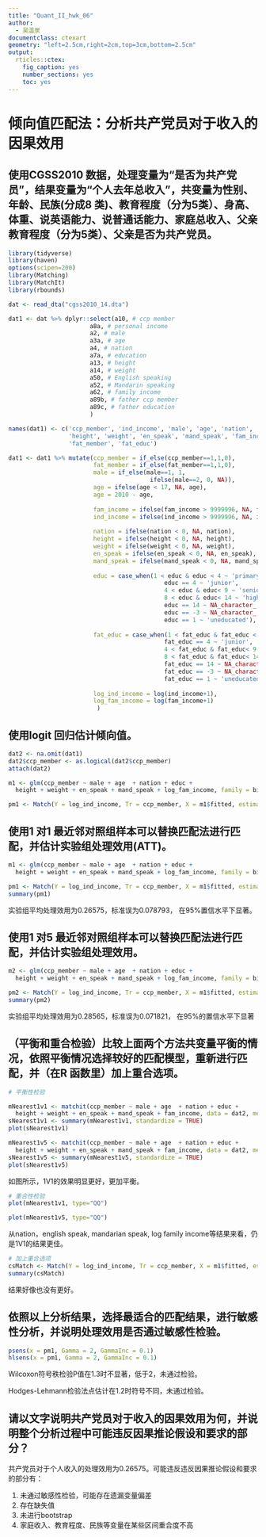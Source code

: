 ```yaml
---
title: "Quant_II_hwk_06"
author:
  - 吴温泉
documentclass: ctexart
geometry: "left=2.5cm,right=2cm,top=3cm,bottom=2.5cm"
output:
  rticles::ctex:
    fig_caption: yes
    number_sections: yes
    toc: yes
---
```


# 倾向值匹配法：分析共产党员对于收入的因果效用

## 使用CGSS2010 数据，处理变量为“是否为共产党员”，结果变量为“个人去年总收入”，共变量为性别、年龄、民族(分成8 类)、教育程度（分为5类）、身高、体重、说英语能力、说普通话能力、家庭总收入、父亲教育程度（分为5类）、父亲是否为共产党员。
```r
library(tidyverse)
library(haven)
options(scipen=200)
library(Matching)
library(MatchIt)
library(rbounds)
```

```r
dat <- read_dta("cgss2010_14.dta")

dat1 <- dat %>% dplyr::select(a10, # ccp member
                       a8a, # personal income
                       a2, # male
                       a3a, # age
                       a4, # nation
                       a7a, # education
                       a13, # height
                       a14, # weight
                       a50, # English speaking
                       a52, # Mandarin speaking
                       a62, # family income
                       a89b, # father ccp member
                       a89c, # father education
                       ) 

names(dat1) <- c('ccp_member', 'ind_income', 'male', 'age', 'nation', 'educ',
                 'height', 'weight', 'en_speak', 'mand_speak', 'fam_income',
                 'fat_member', 'fat_educ')

dat1 <- dat1 %>% mutate(ccp_member = if_else(ccp_member==1,1,0),
                        fat_member = if_else(fat_member==1,1,0),
                        male = if_else(male==1, 1,
                                        ifelse(male==2, 0, NA)),
                        age = ifelse(age < 17, NA, age),
                        age = 2010 - age,
                        
                        fam_income = ifelse(fam_income > 9999996, NA, fam_income),
                        ind_income = ifelse(ind_income > 9999996, NA, ind_income),
                        
                        nation = ifelse(nation < 0, NA, nation),
                        height = ifelse(height < 0, NA, height),
                        weight = ifelse(weight < 0, NA, weight),
                        en_speak = ifelse(en_speak < 0, NA, en_speak),
                        mand_speak = ifelse(mand_speak < 0, NA, mand_speak),
                        
                        educ = case_when(1 < educ & educ < 4 ~ 'primary',
                                            educ == 4 ~ 'junior',
                                            4 < educ & educ< 9 ~ 'senior',
                                            8 < educ & educ< 14 ~ 'higher',
                                            educ == 14 ~ NA_character_,
                                            educ == -3 ~ NA_character_,
                                            educ == 1 ~ 'uneducated'),
                        
                        fat_educ = case_when(1 < fat_educ & fat_educ < 4 ~ 'primary',
                                            fat_educ == 4 ~ 'junior',
                                            4 < fat_educ & fat_educ< 9 ~ 'senior',
                                            8 < fat_educ & fat_educ< 14 ~ 'higher',
                                            fat_educ == 14 ~ NA_character_,
                                            fat_educ == -3 ~ NA_character_,
                                            fat_educ == 1 ~ 'uneducated'),
                        
                        log_ind_income = log(ind_income+1),
                        log_fam_income = log(fam_income+1)
                         )

```

## 使用logit 回归估计倾向值。
```r
dat2 <- na.omit(dat1)
dat2$ccp_member <- as.logical(dat2$ccp_member)
attach(dat2)

m1 <- glm(ccp_member ~ male + age  + nation + educ +
  height + weight + en_speak + mand_speak + log_fam_income, family = binomial, data = dat2)

pm1 <- Match(Y = log_ind_income, Tr = ccp_member, X = m1$fitted, estimand = "ATT", M = 1, replace = TRUE)
```
## 使用1 对1 最近邻对照组样本可以替换匹配法进行匹配，并估计实验组处理效用(ATT)。
```r
m1 <- glm(ccp_member ~ male + age  + nation + educ +
  height + weight + en_speak + mand_speak + log_fam_income, family = binomial, data = dat2)

pm1 <- Match(Y = log_ind_income, Tr = ccp_member, X = m1$fitted, estimand = "ATT", M = 1, replace = TRUE)
summary(pm1)
```
实验组平均处理效用为0.26575，标准误为0.078793， 在95%置信水平下显著。

## 使用1 对5 最近邻对照组样本可以替换匹配法进行匹配，并估计实验组处理效用。
```r
m2 <- glm(ccp_member ~ male + age  + nation + educ +
  height + weight + en_speak + mand_speak + log_fam_income, family = binomial, data = dat2)

pm2 <- Match(Y = log_ind_income, Tr = ccp_member, X = m1$fitted, estimand = "ATT", M = 5, replace = TRUE)
summary(pm2)
```
实验组平均处理效用为0.28565，标准误为0.071821， 在95%的置信水平下显著

## （平衡和重合检验）比较上面两个方法共变量平衡的情况，依照平衡情况选择较好的匹配模型，重新进行匹配，并（在R 函数里）加上重合选项。
```R
# 平衡性检验

mNearest1v1 <- matchit(ccp_member ~ male + age  + nation + educ +
  height + weight + en_speak + mand_speak + fam_income, data = dat2, method = "nearest", ratio=1)
sNearest1v1 <- summary(mNearest1v1, standardize = TRUE)
plot(sNearest1v1)

mNearest1v5 <- matchit(ccp_member ~ male + age  + nation + educ +
  height + weight + en_speak + mand_speak + fam_income, data = dat2, method = "nearest", ratio=5)
sNearest1v5 <- summary(mNearest1v5, standardize = TRUE)
plot(sNearest1v5)
```

如图所示，1V1的效果明显更好，更加平衡。

```R
# 重合性检验
plot(mNearest1v1, type="QQ")

plot(mNearest1v5, type="QQ")
```

从nation，english speak, mandarian speak, log family income等结果来看，仍是1V1的结果更佳。

```R
# 加上重合选项
csMatch <- Match(Y = log_ind_income, Tr = ccp_member, X = m1$fitted, estimand = "ATT", CommonSupport=TRUE)
summary(csMatch)
```
结果好像也没有更好。

## 依照以上分析结果，选择最适合的匹配结果，进行敏感性分析，并说明处理效用是否通过敏感性检验。
```R
psens(x = pm1, Gamma = 2, GammaInc = 0.1)
hlsens(x = pm1, Gamma = 2, GammaInc = 0.1)
```
Wilcoxon符号秩检验P值在1.3时不显著，低于2，未通过检验。

Hodges-Lehmann检验法点估计在1.2时符号不同，未通过检验。

## 请以文字说明共产党员对于收入的因果效用为何，并说明整个分析过程中可能违反因果推论假设和要求的部分？

共产党员对于个人收入的处理效用为0.26575。可能违反违反因果推论假设和要求的部分有：

1. 未通过敏感性检验，可能存在遗漏变量偏差
1. 存在缺失值
1. 未进行bootstrap
1. 家庭收入、教育程度、民族等变量在某些区间重合度不高